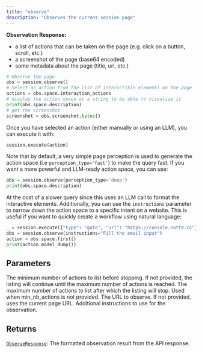 ```yaml
---
title: "observe"
description: "Observes the current session page"
---
```



**Observation Response:**
- a list of actions that can be taken on the page (e.g. click on a button, scroll, etc.)
- a screenshot of the page (base64 encoded)
- some metadata about the page (title, url, etc.)
```python
# Observe the page
obs = session.observe()
# Select an action from the list of interactible elements on the page
actions = obs.space.interaction_actions
# display the action space as a string to be able to visualize it
print(obs.space.description)
# get the screenshot
screenshot = obs.screenshot.bytes()
```
Once you have selected an action (either manually or using an LLM), you can execute it with:
```python
session.execute(action)
```
Note that by default, a very simple page perception is used to generate the action space (i.e `perception_type='fast'`) to make the query fast.
If you want a more powerful and LLM-ready action space, you can use:
```python
obs = session.observe(perception_type='deep')
print(obs.space.description)
```
At the cost of a slower query since this uses an LLM call to format the interactive elements.
Additionally, you can use the `instructions` parameter to narrow down the action space to a specific intent on a website. This is useful if you want to quickly create a workflow using natural language:
```python
_ = session.execute({"type": "goto", "url": "https://console.notte.cc"})
obs = session.observe(instructions="Fill the email input")
action = obs.space.first()
print(action.model_dump())
```


## Parameters

<ParamField path="min_nb_actions" type="int | None">
  The minimum number of actions to list before stopping. If not provided, the listing will continue until the maximum number of actions is reached.
</ParamField>

<ParamField path="max_nb_actions" type="int">
  The maximum number of actions to list after which the listing will stop. Used when min_nb_actions is not provided.
</ParamField>

<ParamField path="url" type="str | None">
  The URL to observe. If not provided, uses the current page URL.
</ParamField>

<ParamField path="instructions" type="str | None">
  Additional instructions to use for the observation.
</ParamField>

<ParamField path="perception_type" type="typing.Optional[typing.Literal['fast', 'deep']]">

</ParamField>

## Returns

[`ObserveResponse`](../misc/observeresponse): The formatted observation result from the API response.
